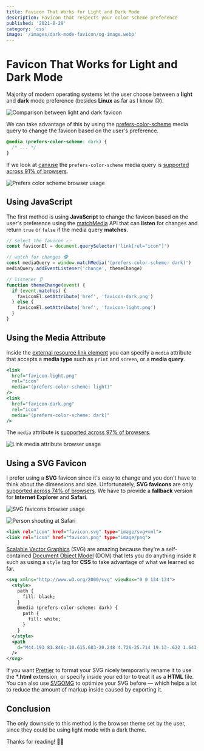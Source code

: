 ```yaml
---
title: Favicon That Works for Light and Dark Mode
description: Favicon that respects your color scheme preference
published: '2021-8-29'
category: 'css'
image: '/images/dark-mode-favicon/og-image.webp'
---
```


# Favicon That Works for Light and Dark Mode

Majority of modern operating systems let the user choose between a **light** and **dark** mode preference (besides **Linux** as far as I know 😢).

<Image
  height={219}
  width={653}
  src="/images/dark-mode-favicon/comparison.webp"
  alt="Comparison between light and dark favicon"
/>

We can take advantage of this by using the [prefers-color-scheme](https://developer.mozilla.org/en-US/docs/Web/CSS/@media/prefers-color-scheme) media query to change the favicon based on the user's preference.

```css:example.css
@media (prefers-color-scheme: dark) {
  /* ... */
}
```

If we look at [caniuse](https://caniuse.com/) the `prefers-color-scheme` media query is [supported across 91% of browsers](https://caniuse.com/prefers-color-scheme).

<Image
  height={387}
  width={1153}
  src="/images/dark-mode-favicon/prefers-color-scheme.webp"
  alt="Prefers color scheme browser usage"
/>

## Using JavaScript

The first method is using **JavaScript** to change the favicon based on the user's preference using the [matchMedia](https://developer.mozilla.org/en-US/docs/Web/API/Window/matchMedia) API that can **listen** for changes and return `true` or `false` if the media query **matches**.

```js:example.js
// select the favicon 👉
const faviconEl = document.querySelector('link[rel="icon"]')

// watch for changes 🕵️
const mediaQuery = window.matchMedia('(prefers-color-scheme: dark)')
mediaQuery.addEventListener('change', themeChange)

// listener 👂
function themeChange(event) {
  if (event.matches) {
    faviconEl.setAttribute('href', 'favicon-dark.png')
  } else {
    faviconEl.setAttribute('href', 'favicon-light.png')
  }
}
```

## Using the Media Attribute

Inside the [external resource link element](https://developer.mozilla.org/en-US/docs/Web/HTML/Element/link) you can specify a `media` attribute that accepts a **media type** such as `print` and `screen`, or a **media query**.

```html:example.html
<link
  href="favicon-light.png"
  rel="icon"
  media="(prefers-color-scheme: light)"
/>
<link
  href="favicon-dark.png"
  rel="icon"
  media="(prefers-color-scheme: dark)"
/>
```

The `media` attribute is [supported across 97% of browsers](https://caniuse.com/mdn-html_elements_link_media).

<Image
  height={335}
  width={1155}
  src="/images/dark-mode-favicon/link-media.webp"
  alt="Link media attribute browser usage"
/>

## Using a SVG Favicon

I prefer using a **SVG** favicon since it's easy to change and you don't have to think about the dimensions and size. Unfortunately, **SVG favicons** are only [supported across 74% of browsers](https://caniuse.com/link-icon-svg). We have to provide a **fallback** version for **Internet Explorer** and **Safari**.

<Image
  height={507}
  width={1155}
  src="/images/dark-mode-favicon/svg-favicons.webp"
  alt="SVG favicons browser usage"
/>

<Image
  height={495}
  width={500}
  src="/images/dark-mode-favicon/safari.webp"
  alt="Person shouting at Safari"
/>

```html:example.html
<link rel="icon" href="favicon.svg" type="image/svg+xml">
<link rel="icon" href="favicon.png" type="image/png">
```

[Scalable Vector Graphics](https://en.wikipedia.org/wiki/Scalable_Vector_Graphics) (SVG) are amazing because they're a self-contained [Document Object Model](https://developer.mozilla.org/en-US/docs/Web/API/Document_Object_Model) (DOM) that lets you do anything inside it such as using a `style` tag for **CSS** to take advantage of what we learned so far.

```svg:favicon.svg
<svg xmlns="http://www.w3.org/2000/svg" viewBox="0 0 134 134">
  <style>
    path {
      fill: black;
    }
    @media (prefers-color-scheme: dark) {
      path {
        fill: white;
      }
    }
  </style>
  <path
    d="M44.193 81.846c-10.615.683-20.248 4.726-25.714 19.13-.622 1.643-2.117 2.64-3.86 2.64-2.94 0-12.029-7.32-14.619-9.088.003 21.788 10.038 40.939 33.87 40.939 20.07 0 33.866-11.581 33.866-31.8 0-.823-.172-1.61-.257-2.416zM121.153 0c-4.011 0-7.771 1.775-10.64 4.352-54.083 48.313-59.71 49.448-59.71 63.67 0 3.625.86 7.08 2.31 10.24l16.885 14.07c1.908.476 3.874.801 5.924.801 16.433 0 25.958-12.03 55.87-67.855 1.952-3.796 3.677-7.898 3.677-12.168C135.47 5.461 128.59 0 121.153 0z"
  />
</svg>
```

If you want [Prettier](https://prettier.io/) to format your SVG nicely temporarily rename it to use the **\*.html** extension, or specify inside your editor to treat it as a **HTML** file. You can also use [SVGOMG](https://jakearchibald.github.io/svgomg/) to optimize your SVG before — which helps a lot to reduce the amount of markup inside caused by exporting it.

## Conclusion

The only downside to this method is the browser theme set by the user, since they could be using light mode with a dark theme.

Thanks for reading! 🏄‍♀️
